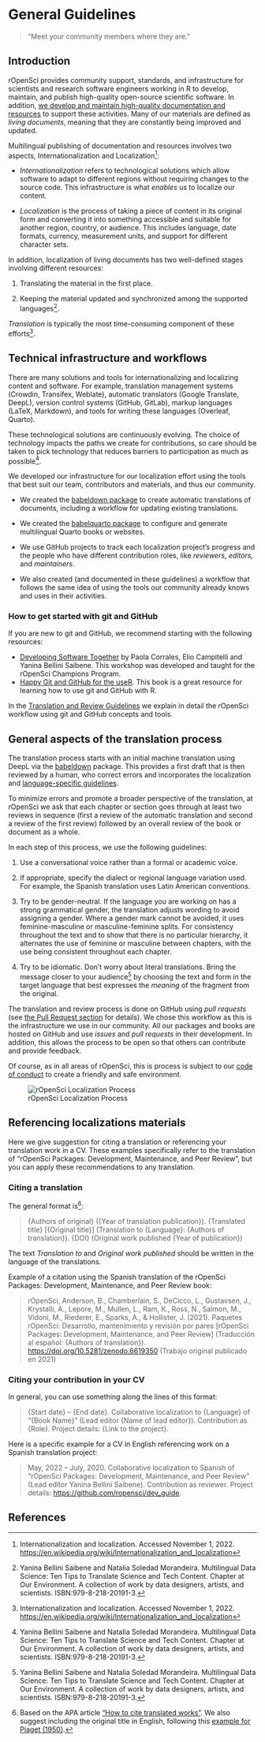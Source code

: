 # General Guidelines

> "Meet your community members where they are."

## Introduction

rOpenSci provides community support, standards, and infrastructure for scientists and research software engineers working in R to develop, maintain, and publish high-quality open-source scientific software.
In addition, [we develop and maintain high-quality documentation and resources](https://ropensci.org/resources/) to support these activities.
Many of our materials are defined as *living documents*, meaning that they are constantly being improved and updated.

Multilingual publishing of documentation and resources involves two aspects,
Internationalization and Localization[^intro-wiki]:

-   *Internationalization* refers to technological solutions which allow software to adapt to different regions without requiring changes to the source code.
    This infrastructure is what *enables* us to localize our content.

-   *Localization* is the process of taking a piece of content in its original form and converting it into something accessible and suitable for another region, country, or audience.
    This includes language, date formats, currency, measurement units, and support for different character sets.

[^intro-wiki]: Internationalization and localization.
    Accessed November 1, 2022.
    <https://en.wikipedia.org/wiki/Internationalization_and_localization>

In addition, localization of living documents has two well-defined stages involving different resources:

1.  Translating the material in the first place.

2.  Keeping the material updated and synchronized among the supported languages[^intro-yani].

[^intro-yani]: Yanina Bellini Saibene and Natalia Soledad Morandeira.
    Multilingual Data Science: Ten Tips to Translate Science and Tech Content.
    Chapter at Our Environment. A collection of work by data designers, artists, and scientists.
    ISBN:979-8-218-20191-3.

*Translation* is typically the most time-consuming component of these efforts[^intro-wiki].

## Technical infrastructure and workflows

There are many solutions and tools for internationalizing and localizing content and software.
For example, translation management systems (Crowdin, Transifex, Weblate), automatic translators (Google Translate, DeepL), version control systems (GitHub, GitLab), markup languages (LaTeX, Markdown), and tools for writing these languages (Overleaf, Quarto).

These technological solutions are continuously evolving. The choice of technology impacts the paths we create for contributions, so care should be taken to pick technology that reduces barriers to participation as much as possible[^intro-yani].

We developed our infrastructure for our localization effort using the tools that best suit our team, contributors and materials, and thus our community.

* We created the [babeldown package](https://docs.ropensci.org/babeldown/) to create automatic translations of documents, including a workflow for updating existing translations.

* We created the [babelquarto package](https://docs.ropensci.org/babelquarto/) to configure and generate multilingual Quarto books or websites.

* We use GitHub projects to track each localization project's progress and the people who have different contribution roles, like *reviewers*, *editors,* and *maintainers*.

* We also created (and documented in these guidelines) a workflow that follows the same idea of using the tools our community already knows and uses in their activities.

### How to get started with git and GitHub

If you are new to git and GitHub, we recommend starting with the following resources:

- [Developing Software Together](https://paocorrales.github.io/git-developing-software-together/) by Paola Corrales, Elio Campitelli and Yanina Bellini Saibene. This workshop was developed and taught for the rOpenSci Champions Program.
- [Happy Git and GitHub for the useR](https://happygitwithr.com/). This book is a great resource for learning how to use git and GitHub with R.

In the [Translation and Review Guidelines](#tech) we explain in detail the rOpenSci workflow using git and GitHub concepts and tools.  

## General aspects of the translation process

The translation process starts with an initial machine translation using DeepL via the [babeldown](https://docs.ropensci.org/babeldown/) package.
This provides a first draft that is then reviewed by a human, who correct errors and incorporates the localization and [language-specific guidelines](specific_guidelines.html).

To minimize errors and promote a broader perspective of the translation, at rOpenSci we ask that each chapter or section goes through at least two reviews in sequence (first a review of the automatic translation and second a review of the first review) followed by an overall review of the book or document as a whole.


In each step of this process, we use the following guidelines:

1.  Use a conversational voice rather than a formal or academic voice.

2.  If appropriate, specify the dialect or regional language variation used.
    For example, the Spanish translation uses Latin American conventions.

3.  Try to be gender-neutral.
    If the language you are working on has a strong grammatical gender, the translation adjusts wording to avoid assigning a gender.
    Where a gender mark cannot be avoided, it uses feminine-masculine or masculine-feminine splits.
    For consistency throughout the text and to show that there is no particular hierarchy, it alternates the use of feminine or masculine between chapters, with the use being consistent throughout each chapter.

4.  Try to be idiomatic.
    Don't worry about literal translations. Bring the message closer to your audience[^intro-yani] by choosing 
    the text and form in the target language that best expresses the *meaning* of the fragment from the original.


The translation and review process is done on GitHub using *pull requests* (see [the Pull Request section](#pr-edition) for details).
We chose this workflow as this is the infrastructure we use in our community.
All our packages and books are hosted on GitHub and use *issues* and *pull requests* in their development.
In addition, this allows the process to be open so that others can contribute and provide feedback.

Of course, as in all areas of rOpenSci, this is process is subject to our [code of conduct](https://ropensci.org/code-of-conduct/) to create a friendly and safe environment.

![rOpenSci Localization Process](images/localization_concept_map.png){fig-alt="Localization process cycle: we create a Pull Request with the first automatic translation, that translation gets two reviews and then the editor does a final review and merges the changes.  Reviewers and editors update translation guidelines that define the glossary and specific language guidelines"}


## Referencing localizations materials

Here we give suggestion for citing a translation or referencing your translation work in a CV. 
These examples specifically refer to the translation of "rOpenSci Packages: Development, Maintenance, and Peer Review",
but you can apply these recommendations to any translation.

### Citing a translation

The general format is[^intro-apa]:

> {Authors of original} ({Year of translation publication}).
> {Translated title} \[{Original title}\]
> (Translation to {Language}: {Authors of translation}).
> {DOI}
> (Original work published {Year of publication})

The text *Translation to* and *Original work published* should be written in the language of the translations.

Example of a citation using the Spanish translation of the rOpenSci Packages: Development, Maintenance, and Peer Review book:

> rOpenSci, Anderson, B., Chamberlain, S., DeCicco, L., Gustavsen, J., Krystalli, A., Lepore, M., Mullen, L., Ram, K., Ross, N., Salmon, M., Vidoni, M., Riederer, E., Sparks, A., & Hollister, J.
> (2021).
> Paquetes rOpenSci: Desarrollo, mantenimiento y revisión por pares \[rOpenSci Packages: Development, Maintenance, and Peer Review\] (Traducción al español: {Authors of translation}).
> <https://doi.org/10.5281/zenodo.6619350> (Trabajo original publicado en 2021)


[^intro-apa]: Based on the APA article ["How to cite translated works"](https://apastyle.apa.org/blog/citing-translated-works).
    We also suggest including the original title in English, following this
    [example for Piaget (1950)](https://writeanswers.royalroads.ca/faq/199295).



### Citing your contribution in your CV

In general, you can use something along the lines of this format:

> {Start date} -- {End date}. Collaborative localization to {Language} of "{Book Name}" (Lead editor {Name of lead editor}). Contribution as {Role}. Project details: {Link to the project}.

Here is a specific example for a CV in English referencing work on a Spanish translation project:

> May, 2022 -- July, 2020. Collaborative localization to Spanish of "rOpenSci Packages: Development, Maintenance, and Peer Review" (Lead editor Yanina Bellini Saibene). Contribution as reviewer. Project details: <https://github.com/ropensci/dev_guide>.

## References
